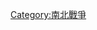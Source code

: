 {{Navbox
|name  = 美利堅聯盟國陸軍軍團
|title = {{flagicon image|Battle flag of the Confederate States of America.svg}} [[联盟军|美利堅聯盟國陸軍]]軍團
|state = {{{state|autocollapse}}}
|bodyclass = hlist

|list1 =
* {{Link-en|中肯塔基軍團|Army of Central Kentucky|中肯塔基}}
* {{Link-en|卡諾瓦軍團|Army of the Kanawha|卡諾瓦}}
* {{Link-en|肯塔基軍團 (美利堅聯盟國陸軍)|Confederate Army of Kentucky|肯塔基}}
* {{Link-en|密西西比軍團|Army of Mississippi|密西西比}}
* {{Link-en|密蘇里軍團|Army of Missouri|密蘇里}}
* [[新墨西哥軍團|新墨西哥]]
* [[北維吉尼亞軍團|北維珍尼亞]]
* {{Link-en|西北軍團 (美利堅聯盟國陸軍)|Confederate Army of the Northwest|西北}}
* [[半島軍團|半島]]
* [[波多馬克軍團 (邦聯)|波多馬克]]
* [[雪倫多亞軍團|雪倫多亞]]
* {{Link-en|南部軍團|Army of the South|南部}}
* {{Link-en|田納西軍團 (美利堅聯盟國陸軍)|Army of Tennessee|田納西}}
* {{Link-en|泛密西西比軍團|Army of the Trans-Mississippi|泛密西西比}}
* {{Link-en|河谷軍團|Army of the Valley|河谷}}
* [[西部軍團|西部]]
* {{Link-en|西田納西軍團 (美利堅聯盟國陸軍)|Confederate Army of West Tennessee|西田納西}}
* {{Link-en|西路易斯安那軍團|Army of Western Louisiana|西路易斯安那}}

|below = 
}}<noinclude>
{{collapsible option}}
[[Category:南北戰爭]]
</noinclude>